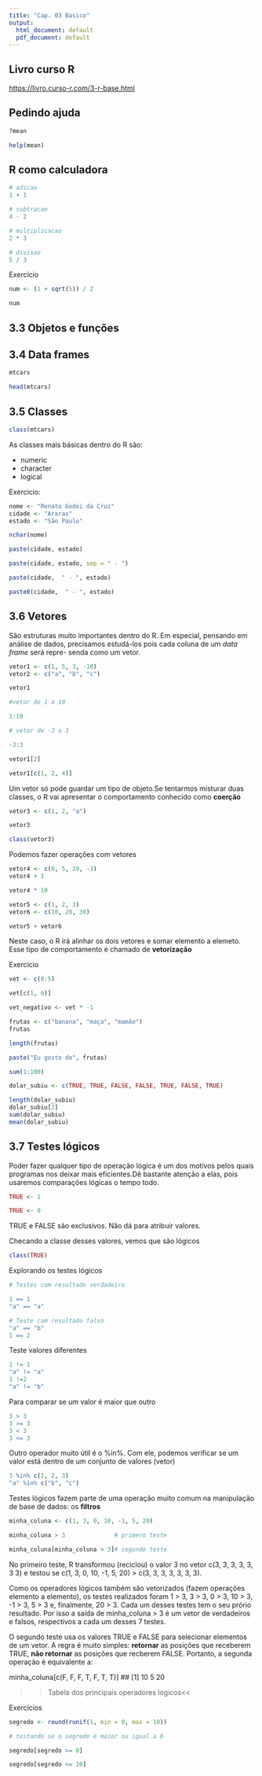 ---
title: "Cap. 03 Basico"
output:
  html_document: default
  pdf_document: default
---


## Livro curso R

<https://livro.curso-r.com/3-r-base.html>


## Pedindo ajuda

```{r pressure, echo=FALSE}
?mean

help(mean)
```

## R como calculadora

```{r pressure, echo=FALSE}
# adicao
1 + 1

# subtracao
4 - 2

# multiplicacao
2 * 3

# divisao
5 / 3
```

Exercício

```{r pressure, echo=FALSE}
num <- (1 + sqrt(5)) / 2

num
```
## 3.3 Objetos e funções


## 3.4 Data frames

```{r pressure, echo=FALSE}
mtcars

```

```{r pressure, echo=FALSE}
head(mtcars)

```

## 3.5 Classes

```{r pressure, echo=FALSE}
class(mtcars)

```
As classes mais básicas dentro do R são:

* numeric
* character
* logical

Exercicio:

```{r pressure, echo=FALSE}
nome <- "Renato Godoi da Cruz"
cidade <- "Araras"
estado <- "São Paulo"

nchar(nome)

```
```{r pressure, echo=FALSE}
paste(cidade, estado)

```



```{r pressure, echo=FALSE}
paste(cidade, estado, sep = " - ")

```

```{r pressure, echo=FALSE}
paste(cidade,  " - ", estado)

```
```{r pressure, echo=FALSE}
paste0(cidade,  " - ", estado)

```

## 3.6 Vetores

São estruturas muito importantes dentro do R. Em especial, pensando em análise
de dados, precisamos estudá-los pois cada coluna de um *data frame* será repre-
senda como um vetor.

```{r pressure, echo=FALSE}
vetor1 <- c(1, 5, 3, -10)
vetor2 <- c("a", "b", "c")

vetor1

```
```{r pressure, echo=FALSE}
#vetor de 1 a 10

1:10

```


```{r pressure, echo=FALSE}
# vetor de -3 a 3

-3:3

```


```{r pressure, echo=FALSE}
vetor1[2]

```

```{r pressure, echo=FALSE}
vetor1[c(1, 2, 4)]

```

Um vetor só pode guardar um tipo de objeto.Se tentarmos misturar duas classes, o
R vai apresentar o comportamento conhecido como **coerção**

```{r pressure, echo=FALSE}
vetor3 <- c(1, 2, "a")

```


```{r pressure, echo=FALSE}
vetor3

```

```{r pressure, echo=FALSE}
class(vetor3)

```
Podemos fazer operações com vetores

```{r pressure, echo=FALSE}
vetor4 <- c(0, 5, 20, -3)
vetor4 + 1

```
```{r pressure, echo=FALSE}
vetor4 * 10

```
```{r pressure, echo=FALSE}
vetor5 <- c(1, 2, 3)
vetor6 <- c(10, 20, 30)

vetor5 + vetor6

```
Neste caso, o R irá alinhar os dois vetores e somar elemento a elemeto. Esse 
tipo de comportamento é chamado de **vetorização**

Exercício

```{r pressure, echo=FALSE}
vet <- c(0:5)

vet[c(1, 6)]

```
```{r pressure, echo=FALSE}
vet_negativo <- vet * -1

```

```{r pressure, echo=FALSE}
frutas <- c("banana", "maça", "mamão")
frutas

```

```{r pressure, echo=FALSE}
length(frutas)

```
```{r pressure, echo=FALSE}
paste("Eu gosto de", frutas)

```

```{r pressure, echo=FALSE}
sum(1:100)

```

```{r pressure, echo=FALSE}
dolar_subiu <- c(TRUE, TRUE, FALSE, FALSE, TRUE, FALSE, TRUE)

```


```{r pressure, echo=FALSE}
length(dolar_subiu)
dolar_subiu[2]
sum(dolar_subiu)
mean(dolar_subiu)


```
## 3.7 Testes lógicos

Poder fazer qualquer tipo de operação lógica é um dos motivos pelos quais 
programas nos deixar mais eficientes.Dê bastante atenção a elas, pois usaremos
comparações lógicas o tempo todo.

```{r pressure, echo=FALSE}
TRUE <- 1

```
```{r pressure, echo=FALSE}
TRUE <- 0

```
TRUE e FALSE são exclusivos. Não dá para atribuir valores.

Checando a classe desses valores, vemos que são lógicos

```{r pressure, echo=FALSE}
class(TRUE)

```
Explorando os testes lógicos

```{r pressure, echo=FALSE}
# Testes com resultado verdadeiro

1 == 1
"a" == "a"

# Teste com resultado falso
"a" == "b"
1 == 2

```
Teste valores diferentes
```{r pressure, echo=FALSE}
1 != 1
"a" != "a"
1 !=2
"a" != "b"
```
Para comparar se um valor é maior que outro
```{r pressure, echo=FALSE}
3 > 3
3 >= 3
3 < 3
3 <= 3

```
Outro operador muito útil é o %in%. Com ele, podemos verificar se um valor está 
dentro de um conjunto de valores (vetor)

```{r pressure, echo=FALSE}
3 %in% c(1, 2, 3)
"a" %in% c("b", "c")

```
Testes lógicos fazem parte de uma operação muito comum na manipulação de base
de dados: os **filtros**

```{r pressure, echo=FALSE}
minha_coluna <- c(1, 3, 0, 10, -1, 5, 20)

minha_coluna > 3              # primero teste           

minha_coluna[minha_coluna > 3]# segundo teste
```
No primeiro teste, R transformou (reciclou) o valor 3 no vetor c(3, 3, 3, 3, 3, 3
3) e testou se c(1, 3, 0, 10, -1, 5, 20) > c(3, 3, 3, 3, 3, 3, 3).

Como os operadores lógicos também são vetorizados (fazem operações elemento a 
elemento), os testes realizados foram 1 > 3, 3 > 3, 0 > 3, 10 > 3, -1 > 3, 
5 > 3 e, finalmente, 20 > 3. Cada um desses testes tem o seu prório resultado.
Por isso a saída de minha_coluna > 3 é um vetor de verdadeiros e falsos, respectivos
a cada um desses 7 testes.

O segundo teste usa os valores TRUE e FALSE para selecionar elementos de um vetor.
A regra é muito simples: **retornar** as posições que receberem TRUE, **não retornar** as posições que recberem FALSE. Portanto, a segunda operação é equivalente a:

minha_coluna[c(F, F, F, T, F, T, T)]
## [1] 10 5 20

>>Tabela dos principais operadores lógicos<<

Exercícios
```{r pressure, echo=FALSE}
segredo <- round(runif(1, min = 0, max = 10))
```

```{r pressure, echo=FALSE}
# testando se o segredo é maior ou igual a 0

segredo[segredo >= 0]
```
```{r pressure, echo=FALSE}
segredo[segredo <= 10]
```




